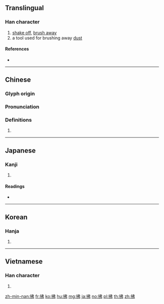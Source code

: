 {{also|払}}
==Translingual==

===Han character===
{{Han char|rn=64|rad=手|as=05|sn=8|four=55027|canj=QLLN|ids=⿰扌弗}}

# [[shake off]], [[brush away]]
# a tool used for brushing away [[dust]]

====References====
* {{Han ref|kx=0424.140|dkj=11936|dj=0772.110|hdz=31859.040|uh=62C2|ud=25282|bh=A9D8|bd=43480}}

----

==Chinese==
{{zh-forms}}

===Glyph origin===
{{Han etym}}

===Pronunciation===
{{zh-pron
|m=fú
|c=fat1
|h=pfs=fin
|md=
|mn=hut/put
|w=
|mc=y
|oc=y
|cat=
}}

===Definitions===
{{zh-hanzi}}

# {{rfdef|lang=zh}}

----

==Japanese==

===Kanji===
{{ja-kanji|grade=|rs=手05}}

# {{defn|lang=ja|sort=手05}}

====Readings====
* {{ja-readings|on=[[ふつ]] (futsu), [[ほつ]] (hotsu), [[ひつ]] (hitsu)|kun=[[はらう]] (harau)}}

----

==Korean==

===Hanja===
{{ko-hanja|hangeul=[[불]], [[필]]|eumhun=|rv=bul, pil|mr=pul, p'il|y=pul, phil}}

# {{defn|lang=ko|sort=手05}}

----

==Vietnamese==

===Han character===
{{vi-hantu|[[phất]], [[phắt]], [[phớt]], [[phứt]], [[phựt]]|rs=手05}}

# {{defn|lang=vi|sort=手05}}

[[zh-min-nan:拂]]
[[fr:拂]]
[[ko:拂]]
[[hu:拂]]
[[mg:拂]]
[[ja:拂]]
[[no:拂]]
[[pl:拂]]
[[th:拂]]
[[zh:拂]]